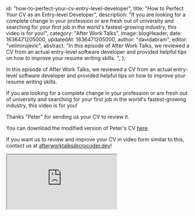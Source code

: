 
  id: "how-to-perfect-your-cv-entry-level-developer",
  title: "How to Perfect Your CV as an Entry-level Developer",
  description:
    "If you are looking for a complete change in your profession or are fresh out of university and searching for your first job in the world's fastest-growing industry, this video is for you!",
  category: "After Work Talks",
  image: blogHeader,
  date: 1636471205000,
  updatedAt: 1636471205000,
  author: "davidabram",
  editor: "velimirujevic",
  abstract:
    "In this episode of After Work Talks, we reviewed a CV from an actual entry-level software developer and provided helpful tips on how to improve your resume writing skills. ",
};

In this episode of After Work Talks, we reviewed a CV from an actual entry-level software developer and provided helpful tips on how to improve your resume writing skills.

If you are looking for a complete change in your profession or are fresh out of university and searching for your first job in the world's fastest-growing industry, this video is for you!

Thanks "Peter" for sending us your CV to review it.

You can download the modified version of Peter's CV [here](https://bit.ly/3wvx3B0).

If you want us to review and improve your CV in video form similar to this, contact us at [afterworktalks@crocoder.dev](mailto:afterworktalks@crocoder.dev)!

<div className="iframe-wrapper ">
  <iframe
    src="https://www.youtube-nocookie.com/embed/9dW7ust_cb4"
    title="YouTube video player"
    allow="accelerometer; autoplay; clipboard-write; encrypted-media; gyroscope; picture-in-picture"
    allowFullScreen
  ></iframe>
</div>

